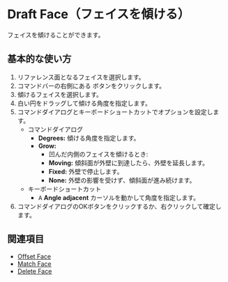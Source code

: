
# Draft Face（フェイスを傾ける）

<Reference shortcut="" command="Draft Face" button="" />

フェイスを傾けることができます。

## 基本的な使い方

1. リファレンス面となるフェイスを選択します。
2. コマンドバーの右側にある <ButtonIcon type="button-draft-face" /> ボタンをクリックします。
3. 傾けるフェイスを選択します。
4. 白い円をドラッグして傾ける角度を指定します。
5. コマンドダイアログとキーボードショートカットでオプションを設定します。
    - <Kst>コマンドダイアログ</Kst>
        - **Degrees:** 傾ける角度を指定します。
        - **Grow:**
            - 凹んだ内側のフェイスを傾けるとき:
            - **Moving:** 傾斜面が外壁に到達したら、外壁を延長します。
            - **Fixed:** 外壁で停止します。
            - **None:** 外壁の影響を受けず、傾斜面が進み続けます。
    - <Kst>キーボードショートカット</Kst>
        - <kbd>A</kbd> **Angle adjacent** カーソルを動かして角度を指定します。
6. コマンドダイアログのOKボタンをクリックするか、右クリックして確定します。

<VideoPlayer fileName="draft-face"/>

## 関連項目
- [Offset Face](offset-face)
- [Match Face](match-face)
- [Delete Face](delete-face)